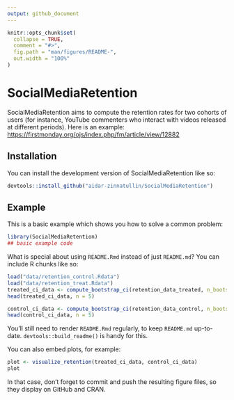 ```yaml
---
output: github_document
---
```


<!-- README.md is generated from README.Rmd. Please edit that file -->

```r
knitr::opts_chunk$set(
  collapse = TRUE,
  comment = "#>",
  fig.path = "man/figures/README-",
  out.width = "100%"
)
```

# SocialMediaRetention

<!-- badges: start -->
<!-- badges: end -->

SocialMediaRetention aims to compute the retention rates for two cohorts of users (for instance, YouTube commenters who interact with videos released at different periods). Here is an example: <https://firstmonday.org/ojs/index.php/fm/article/view/12882>

## Installation

You can install the development version of SocialMediaRetention like so:

``` r
devtools::install_github("aidar-zinnatullin/SocialMediaRetention")
```

## Example

This is a basic example which shows you how to solve a common problem:

```r
library(SocialMediaRetention)
## basic example code
```

What is special about using `README.Rmd` instead of just `README.md`? You can include R chunks like so:

```r
load("data/retention_control.Rdata")
load("data/retention_treat.Rdata")
treated_ci_data <- compute_bootstrap_ci(retention_data_treated, n_bootstrap = 100, confidence_intervals = 0.95)
head(treated_ci_data, n = 5)
```

```r
control_ci_data <- compute_bootstrap_ci(retention_data_control, n_bootstrap = 100, confidence_intervals = 0.95)
head(control_ci_data, n = 5)
```
You'll still need to render `README.Rmd` regularly, to keep `README.md` up-to-date. `devtools::build_readme()` is handy for this.

You can also embed plots, for example:

```r
plot <- visualize_retention(treated_ci_data, control_ci_data)
plot
```

In that case, don't forget to commit and push the resulting figure files, so they display on GitHub and CRAN.
